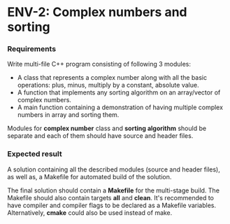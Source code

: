 
# ENV-2: Complex numbers and sorting

### Requirements 

Write multi-file C++ program consisting of following 3 modules:
- A class that represents a complex number along with all the basic operations: plus, minus, multiply by a constant, absolute value. 
- A function that implements any sorting algorithm on an array/vector of complex numbers.
- A main function containing a demonstration of having multiple complex numbers in array and sorting them.

Modules for **complex number** class and **sorting algorithm** should be separate and each of them should have source and header files.

### Expected result

A solution containing all the described modules (source and header files), as well as, a Makefile for automated build of the solution. 

The final solution should contain a **Makefile** for the multi-stage build. The Makefile should also contain targets **all** and **clean**. It's recommended to have compiler and compiler flags to be declared as a Makefile variables. Alternatively, **cmake** could also be used instead of make. 